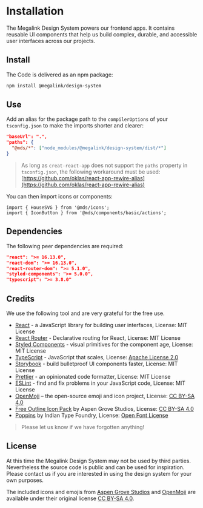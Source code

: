 <Meta title="Foundation/Installation" />

# Installation

The Megalink Design System powers our frontend apps. It contains reusable UI components that help us build complex, durable, and accessible user interfaces across our projects.

## Install

The Code is delivered as an npm package:

```bash
npm install @megalink/design-system
```

## Use

Add an alias for the package path to the `compilerOptions` of your `tsconfig.json` to make the imports shorter and clearer:

```json
"baseUrl": ".",
"paths": {
  "@mds/*": ["node_modules/@megalink/design-system/dist/*"]
}
```

> As long as `creat-react-app` does not support the `paths` property in `tsconfig.json`, the following workaround must be used: [https://github.com/oklas/react-app-rewire-alias](https://github.com/oklas/react-app-rewire-alias)

You can then import icons or components:

```tsx
import { HouseSVG } from '@mds/icons';
import { IconButton } from '@mds/components/basic/actions';
```

## Dependencies

The following peer dependencies are required:

```json
"react": ">= 16.13.0",
"react-dom": ">= 16.13.0",
"react-router-dom": ">= 5.1.0",
"styled-components": ">= 5.0.0",
"typescript": ">= 3.8.0"
```

## Credits

We use the following tool and are very grateful for the free use.

- [React](https://reactjs.org/) - a JavaScript library for building user interfaces, License: MIT License
- [React Router](https://reacttraining.com/react-router/) - Declarative routing for React, License: MIT License
- [Styled Components](https://styled-components.com/) - visual primitives for the component age, License: MIT License
- [TypeScript](https://styled-components.com/) - JavaScript that scales, License: [Apache License 2.0](https://www.apache.org/licenses/LICENSE-2.0)
- [Storybook](https://storybook.js.org/) - build bulletproof UI components faster, License: MIT License
- [Prettier](https://prettier.io/) - an opinionated code formatter, License: MIT License
- [ESLint](https://eslint.org/) - find and fix problems in your JavaScript code, License: MIT License
- [OpenMoji](https://openmoji.org/) – the open-source emoji and icon project, License: [CC BY-SA 4.0](https://creativecommons.org/licenses/by-sa/4.0/)
- [Free Outline Icon Pack](https://aspengrovestudios.com/product/free-outline-icon-pack/) by Aspen Grove Studios, License: [CC BY-SA 4.0](https://creativecommons.org/licenses/by-sa/4.0/)
- [Poppins](https://www.indiantypefoundry.com/fonts/poppins/) by Indian Type Foundry, License: [Open Font License](https://scripts.sil.org/cms/scripts/page.php?site_id=nrsi&id=OFL)

> Please let us know if we have forgotten anything!

## License

At this time the Megalink Design System may not be used by third parties. Nevertheless the source code is public and can be used for inspiration. Please contact us if you are interested in using the design system for your own purposes.

The included icons and emojis from [Aspen Grove Studios](https://aspengrovestudios.com) and [OpenMoji](https://openmoji.org/) are available under their original license [CC BY-SA 4.0](https://creativecommons.org/licenses/by-sa/4.0/).
